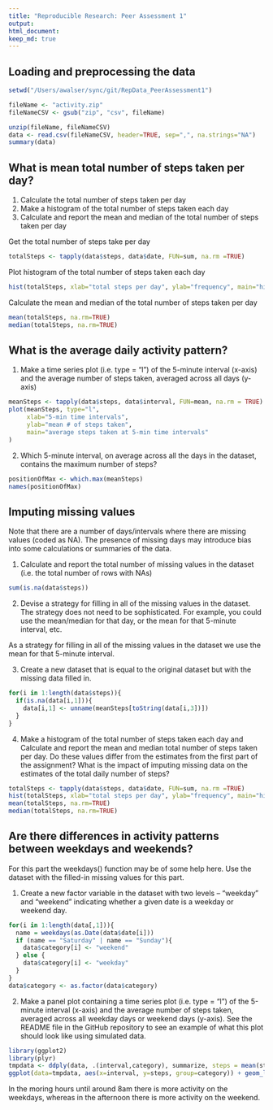 ```yaml
---
title: "Reproducible Research: Peer Assessment 1"
output: 
html_document:
keep_md: true
---
```



## Loading and preprocessing the data

```r
setwd("/Users/awalser/sync/git/RepData_PeerAssessment1")

fileName <- "activity.zip"
fileNameCSV <- gsub("zip", "csv", fileName)

unzip(fileName, fileNameCSV)
data <- read.csv(fileNameCSV, header=TRUE, sep=",", na.strings="NA")
summary(data)
```

## What is mean total number of steps taken per day?

1. Calculate the total number of steps taken per day
2. Make a histogram of the total number of steps taken each day
3. Calculate and report the mean and median of the total number of steps taken per day

Get the total number of steps take per day
```r
totalSteps <- tapply(data$steps, data$date, FUN=sum, na.rm =TRUE)
```
Plot histogram of the total number of steps taken each day    
```r
hist(totalSteps, xlab="total steps per day", ylab="frequency", main="histogram of total steps per day")
```
Calculate the mean and median of the total number of steps taken per day
```r
mean(totalSteps, na.rm=TRUE)
median(totalSteps, na.rm=TRUE)
```

## What is the average daily activity pattern?

1. Make a time series plot (i.e. type = "l") of the 5-minute interval (x-axis) and the average number of steps taken, averaged across all days (y-axis)
```r
meanSteps <- tapply(data$steps, data$interval, FUN=mean, na.rm = TRUE)
plot(meanSteps, type="l", 
     xlab="5-min time intervals", 
     ylab="mean # of steps taken", 
     main="average steps taken at 5-min time intervals"
)
```

2. Which 5-minute interval, on average across all the days in the dataset, contains the maximum number of steps?
```r
positionOfMax <- which.max(meanSteps)
names(positionOfMax)
```

## Imputing missing values

Note that there are a number of days/intervals where there are missing values (coded as NA). The presence of missing days may introduce bias into some calculations or summaries of the data.

1. Calculate and report the total number of missing values in the dataset (i.e. the total number of rows with NAs)
```r
sum(is.na(data$steps))
```
2. Devise a strategy for filling in all of the missing values in the dataset. The strategy does not need to be sophisticated. For example, you could use the mean/median for that day, or the mean for that 5-minute interval, etc.

As a strategy for filling in all of the missing values in the dataset we use the mean for that 5-minute interval.

3. Create a new dataset that is equal to the original dataset but with the missing data filled in.
```r

for(i in 1:length(data$steps)){
  if(is.na(data[i,1])){
    data[i,1] <- unname(meanSteps[toString(data[i,3])])
  }
}

```

4. Make a histogram of the total number of steps taken each day and Calculate and report the mean and median total number of steps taken per day. Do these values differ from the estimates from the first part of the assignment? What is the impact of imputing missing data on the estimates of the total daily number of steps?

```r
totalSteps <- tapply(data$steps, data$date, FUN=sum, na.rm =TRUE)
hist(totalSteps, xlab="total steps per day", ylab="frequency", main="histogram of total steps per day")
mean(totalSteps, na.rm=TRUE)
median(totalSteps, na.rm=TRUE)
```

## Are there differences in activity patterns between weekdays and weekends?

For this part the weekdays() function may be of some help here. Use the dataset with the filled-in missing values for this part.

1. Create a new factor variable in the dataset with two levels – “weekday” and “weekend” indicating whether a given date is a weekday or weekend day.

```r
for(i in 1:length(data[,1])){
  name = weekdays(as.Date(data$date[i]))
  if (name == "Saturday" | name == "Sunday"){
    data$category[i] <- "weekend"
  } else {
    data$category[i] <- "weekday"
  }
}
data$category <- as.factor(data$category)
```

2. Make a panel plot containing a time series plot (i.e. type = "l") of the 5-minute interval (x-axis) and the average number of steps taken, averaged across all weekday days or weekend days (y-axis). See the README file in the GitHub repository to see an example of what this plot should look like using simulated data.

```r
library(ggplot2)
library(plyr)
tmpdata <- ddply(data, .(interval,category), summarize, steps = mean(steps, na.rm=TRUE))
ggplot(data=tmpdata, aes(x=interval, y=steps, group=category)) + geom_line()+ facet_wrap(~ category, nrow=2)
```

In the moring hours until around 8am there is more activity on the weekdays, whereas in the afternoon there is more activity on the weekend. 